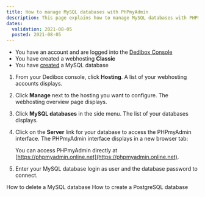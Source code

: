 ```yaml
---
title: How to manage MySQL databases with PHPmyAdmin
description: This page explains how to manage MySQL databases with PHPmyAdmin
dates:
  validation: 2021-08-05
  posted: 2021-08-05
---
```


<Message type="requirement">

  - You have an account and are logged into the [Dedibox Console](https://console.online.net)
  - You have created a webhosting **Classic**
  - You have [created](/webhosting/classic/how-to/create-mysql-database) a MySQL database

</Message>

1. From your Dedibox console, click **Hosting**. A list of your webhosting accounts displays.

2. Click **Manage** next to the hosting you want to configure. The webhosting overview page displays.

3. Click **MySQL databases** in the side menu. The list of your databases displays.

4. Click on the **Server** link for your database to access the PHPmyAdmin interface. The PHPmyAdmin interface displays in a new browser tab: 

    <Lightbox src="scaleway_phpmyadmin.png" alt="" />

    <Message type="note">

    You can access PHPmyAdmin directly at [https://phpmyadmin.online.net](https://phpmyadmin.online.net). 

    </Message>

5. Enter your MySQL database login as user and the database password to connect. 

<Navigation title="See Also">
  <PreviousButton to="/webhosting/classic/how-to/delete-mysql-database/">How to delete a MySQL database</PreviousButton>
  <NextButton to="/webhosting/classic/how-to/create-postgresql-database/">How to create a PostgreSQL database</NextButton>
</Navigation> 
